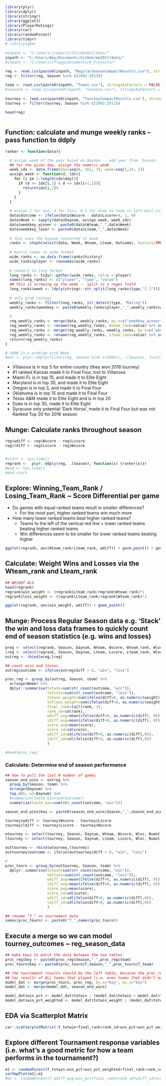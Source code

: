 ```r
library(plyr)
library(dplyr)
library(stringr)
library(ggplot2)
library(PlayerRatings)
library(car)
library(randomForest)
library(tidyr)
# library(gbm)
 
#inpath <- "C:/Users/jroberti/Git/mm2017/data/"
inpath <- "C:/Users/Amy/Documents/GitHub/mm2017/data/"
#inpath <- "C:/Users/cflagg/Documents/R_Projects/"
 
reg <- read.csv(paste0(inpath, "RegularSeasonCompactResults.csv"), stringsAsFactors = FALSE)
reg <- filter(reg, Season %in% c(2002:2013))

team <- read.csv(paste0(inpath, "Teams.csv"), stringsAsFactors = FALSE)
#seasons <- read.csv(paste0(inpath, "Seasons.csv"), stringsAsFactors = FALSE)
 
tourney <- read.csv(paste0(inpath, "TourneyCompactResults.csv"), stringsAsFactors = FALSE)
tourney <- filter(tourney, Season %in% c(2002:2013))
 
head(reg)
 
```


## Function: calculate and munge weekly ranks -- pass function to ddply

```r
ranker <- function(data){

  # assign week of the year based on Daynum -- add year from 'Season'
  ## for the given day, assign the numeric week
  week_idx <- data.frame(day=seq(0, 161, 7), week=seq(1,24, 1))
  assign_week <- function(d, idx){
    for (i in 1:length(idx$day)){
      if (d >= idx[i,1] & d <= idx[i+1,1]){
        return(idx[i,2])
      }
    }
  }
  
  # assign 1 for win, 0 for loss, 0.5 for draw to team in left-most column
  data$Outcome <- ifelse(data$Wscore - data$Lscore>0, 1, 0)
  data$Week <- sapply(data$Daynum, assign_week, week_idx)
  data$weekkey_winner <- paste0(data$Wteam,"_",data$Week)
  data$weekkey_loser <- paste0(data$Lteam,"_",data$Week)
  
  # this uses the Daynum converted to week
  ranks <- steph(select(data, Week, Wteam, Lteam, Outcome), history=TRUE)
  
  # matrix comes in wide format
  wide_ranks <- as.data.frame(ranks$history)
  wide_ranks$player <- rownames(wide_ranks)
  
  # convert to long format
  long_ranks <- tidyr::gather(wide_ranks, value = player)
  names(long_ranks) <- c("player", "type", "value")
  ## this is screwing up the week -- split is a regex field
  long_ranks$week <- ldply(stringr::str_split(long_ranks$type,"[.]"))[,1]
  
  # only grab ratings
  weekly_ranks <- filter(long_ranks, str_detect(type, "Rating"))
  weekly_ranks$weekkey <- paste0(weekly_ranks$player,"_",weekly_ranks$week)
  
  # 
  reg_weekly_ranks <- merge(data, weekly_ranks, by.x=c("weekkey_winner"), by.y=c("weekkey"))
  reg_weekly_ranks <- rename(reg_weekly_ranks, Wteam_rank=value) %>% select(-player, -type, -week)
  reg_weekly_ranks <- merge(reg_weekly_ranks, weekly_ranks, by.x=c("weekkey_loser"), by.y=c("weekkey"))
  reg_weekly_ranks <- rename(reg_weekly_ranks, Lteam_rank=value) %>% select(-player, -type, -week)
  return(reg_weekly_ranks)
}

# 2008 is a problem with Week
#out <- plyr::ddply(filter(reg, Season %in% c(2008)), .(Season), function(x) {ranker(x)})

```

* Villanova is in top 5 for entire country (they won 2016 tourney)
* #1 ranked Kansas made it to Final Four, lost to Villanova
* Miami FL is in top 15, and made it to Elite Eight
* Maryland is in top 30, and made it to Elite Eight
* Oregon is in top 3, and made it to Final Four
* Oklahoma is in top 15 and made it to Final Four
* Texas A&M made it to Elite Eight and is in top 20
* Duke is in top 30, made it to Elite Eight
* Syracuse only potential 'Dark Horse', made it to Final Four but was not Ranked Top 30 for 2016 season

## Munge: Calculate ranks throughout season

```r
reg$wdiff <- reg$Wscore - reg$Lscore
reg$ldiff <- reg$Lscore - reg$Wscore


#start <- Sys.time()
regrank <-  plyr::ddply(reg, .(Season), function(x) {ranker(x)})
#end <- Sys.time()
#end-start

```

## Explore: Winning_Team_Rank / Losing_Team_Rank ~ Score Differential per game

* Do games with equal ranked teams result in smaller differences?
  * For the most part, higher ranked teams win much more
* How many lower ranked teams beat higher ranked teams?
  * Teams to the left of the vertical red line = lower ranked teams beating higher ranked teams
  * Win differences seem to be smaller for lower ranked teams beating higher

```r
ggplot(regrank, aes(Wteam_rank/Lteam_rank, wdiff)) + geom_point() + geom_vline(xintercept = 1, colour = "red")
```

## Calculate: Weight Wins and Losses via the Wteam_rank and Lteam_rank

```r
## WEIGHT ALG
head(regrank)
regrank$win_weight <- (regrank$Lteam_rank/regrank$Wteam_rank)*1
regrank$loss_weight <- (regrank$Lteam_rank/regrank$Wteam_rank)*1

ggplot(regrank, aes(win_weight, wdiff)) + geom_point()
```

## Munge: Process Regular Season data e.g. 'Stack' the win and loss data frames to quickly count end of season statistics (e.g. wins and losses)

```r
wreg <- select(regrank, Season, Daynum, Wteam, Wscore, Wteam_rank, Wloc, Numot, wdiff, win_weight, Week) %>% rename(team=Wteam,score=Wscore,loc=Wloc,diff=wdiff, weight=win_weight, rank=Wteam_rank)
lreg <- select(regrank, Season, Daynum, Lteam, Lscore, Lteam_rank, Wloc, Numot, ldiff, loss_weight, Week) %>% rename(team=Lteam,score=Lscore,loc=Wloc,diff=ldiff, weight=loss_weight, rank=Lteam_rank)
outreg <- rbind(wreg,lreg)

## count wins and losses
outreg$outcome <- ifelse(outreg$diff > 0, "win", "loss")

proc_reg <- group_by(outreg, Season, team) %>%
  arrange(Week) %>% 
  dplyr::summarise(totwin=sum(str_count(outcome, "win")),
                   totloss=sum(str_count(outcome, "loss")),
                   totwin_weight=sum(ifelse(diff>0, as.numeric(weight), 0)),
                   totloss_weight=sum(ifelse(diff<0, as.numeric(weight), 0)),
                   final_rank=tail(rank, 1),
                   rank_sd=sd(rank),
                   wdiff_avg=mean(ifelse(diff>0, as.numeric(diff), 0)),
                   ldiff_avg=mean(ifelse(diff<0, as.numeric(diff), 0)),
                   score_avg=mean(score),
                   score_sd=sd(score),
                   wdiff_sd=sd(ifelse(diff>0, as.numeric(diff),0)),
                   ldiff_sd=sd(ifelse(diff<0, as.numeric(diff),0))
                   )

#head(proc_reg)
```

### Calculate: Determine end of season performance

```r
## how to pull the last N number of games
season_end_wins <- outreg %>% 
  group_by(Season, team) %>% 
  arrange(Daynum) %>% 
  top_n(6, wt=Daynum) %>% 
  #summarize(last6_win=sum(Outcome))
  summarize(last6_win=sum(str_count(outcome, "win")))

season_end_wins$key <- paste0(season_end_wins$Season,"_",season_end_wins$team)
```


```r
tourney$wdiff <- tourney$Wscore - tourney$Lscore
tourney$ldiff <- tourney$Lscore - tourney$Wscore

wtourney <- select(tourney, Season, Daynum, Wteam, Wscore, Wloc, Numot, wdiff) %>% rename(team=Wteam,score=Wscore,loc=Wloc,diff=wdiff)
ltourney <- select(tourney, Season, Daynum, Lteam, Lscore, Wloc, Numot, ldiff) %>% rename(team=Lteam,score=Lscore,loc=Wloc,diff=ldiff)

outtourney <- rbind(wtourney,ltourney)
outtourney$outcome <- ifelse(outtourney$diff > 0, "win", "loss")

# 
proc_tourn <- group_by(outtourney, Season, team) %>%
  dplyr::summarise(totwin=sum(str_count(outcome, "win")), 
                   totloss=sum(str_count(outcome, "loss")),
                   wdiff_avg=mean(ifelse(diff>0, as.numeric(diff), 0)),
                   ldiff_avg=mean(ifelse(diff<0, as.numeric(diff), 0)),
                   score_avg=mean(score),
                   score_sd=sd(score),
                   wdiff_sd=sd(ifelse(diff>0, as.numeric(diff),0)),
                   ldiff_sd=sd(ifelse(diff<0, as.numeric(diff),0))
                   )

## rename "T_" == tournament data
names(proc_tourn) <- paste0("T_",names(proc_tourn))
```


## Execute a merge so we can model tourney_outcomes ~ reg_season_data

```r
## make keys to match the data between the two tables
proc_reg$key <- paste0(proc_reg$Season,"_",proc_reg$team)
proc_tourn$key <- paste0(proc_tourn$T_Season,"_",proc_tourn$T_team)

## the tournament results should be the left table, because the proc_reg table 
## has results of ALL teams that played (i.e. even teams that didn't make it to the tourney)
model_dat <- merge(proc_tourn, proc_reg, by.x="key", by.y="key")
model_dat <- merge(model_dat, season_end_wins)

model_dat$win_pct <- model_dat$totwin / (model_dat$totwin + model_dat$totloss)
model_dat$win_pct_weighted <- model_dat$totwin_weight / (model_dat$totwin_weight + model_dat$totloss_weight)
```

## EDA via Scatterplot Matrix

```r
car::scatterplotMatrix(~T_totwin+final_rank+rank_sd+win_pct+win_pct_weighted+score_avg+score_sd+wdiff_sd+last6_win, data = model_dat)
```

## Explore different Tournament response variables (i.e. what's a good metric for how a team performs in the tournament?)

```r
m1 <- randomForest(T_totwin~win_pct+win_pct_weighted+final_rank+rank_sd+wdiff_sd+score_sd+score_avg+last6_win, data = model_dat)
varImpPlot(m1);m1
#m2 <- randomForest(T_wdiff_avg~win_pct+final_rank+rank_sd+wdiff_sd+score_sd+score_avg+last6_win, data = model_dat)
```
